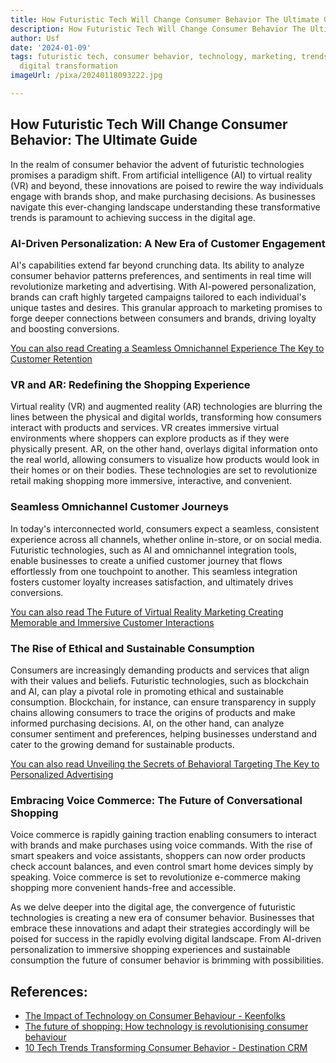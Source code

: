```yaml
---
title: How Futuristic Tech Will Change Consumer Behavior The Ultimate Guide
description: How Futuristic Tech Will Change Consumer Behavior The Ultimate Guide
author: Usf
date: '2024-01-09'
tags: futuristic tech, consumer behavior, technology, marketing, trends, innovation,
  digital transformation
imageUrl: /pixa/20240118093222.jpg

---
```

## How Futuristic Tech Will Change Consumer Behavior: The Ultimate Guide

In the realm of consumer behavior the advent  of futuristic technologies  promises a  paradigm shift. From artificial intelligence (AI) to virtual reality (VR) and beyond, these innovations  are poised  to rewire the way individuals engage with brands shop, and make purchasing decisions. As businesses navigate this ever-changing landscape understanding these transformative  trends is paramount to achieving success in the digital age.

### AI-Driven Personalization: A New Era of Customer Engagement

AI's capabilities extend far beyond crunching  data. Its ability to analyze consumer  behavior patterns preferences, and sentiments in real time will  revolutionize marketing and advertising. With AI-powered  personalization, brands can craft highly targeted campaigns tailored to each individual's unique tastes and desires.  This granular approach to marketing promises to forge  deeper connections between consumers  and brands, driving loyalty and boosting conversions.

[You can also read Creating a Seamless Omnichannel Experience The Key to Customer Retention](Creating%20a%20Seamless%20Omnichannel%20Experience%20The%20Key%20to%20Customer%20Retention)


###  VR and AR: Redefining the Shopping Experience

Virtual reality (VR) and augmented reality (AR) technologies are blurring the lines  between  the physical and digital worlds, transforming how consumers interact with products and services. VR creates immersive virtual  environments where shoppers can explore products as if they were physically present. AR, on the other hand, overlays digital information onto the  real world, allowing consumers  to visualize how products would look in their homes or on their bodies. These technologies are set to revolutionize retail making shopping more immersive, interactive, and convenient.

### Seamless Omnichannel Customer  Journeys

In today's interconnected world,  consumers expect a seamless, consistent experience across all channels, whether online in-store, or on social media. Futuristic technologies, such as AI  and  omnichannel integration tools, enable businesses to create a  unified customer journey that flows effortlessly from one touchpoint to  another. This seamless integration fosters customer loyalty increases  satisfaction, and ultimately drives conversions.

[You can also read The  Future of Virtual Reality Marketing  Creating  Memorable and Immersive Customer Interactions](The%20Future%20of%20Virtual%20Reality%20Marketing%20Creating%20Memorable%20and%20Immersive%20Customer%20Interactions)


### The Rise of Ethical and Sustainable Consumption

Consumers are increasingly demanding products and services that align  with their values and beliefs. Futuristic technologies,  such as blockchain and AI, can play a pivotal role in  promoting ethical and sustainable consumption. Blockchain, for instance, can ensure transparency in supply chains allowing consumers to  trace the origins of products and make informed purchasing decisions. AI, on the other hand, can analyze consumer sentiment and preferences, helping businesses understand and cater to the growing demand for sustainable products.

[You can also read  Unveiling the  Secrets  of Behavioral  Targeting  The Key to Personalized Advertising](Unveiling%20the%20Secrets%20of%20Behavioral%20Targeting%20The%20Key%20to%20Personalized%20Advertising)


### Embracing Voice Commerce: The  Future of Conversational Shopping

Voice commerce is rapidly gaining traction  enabling consumers to interact  with brands  and make purchases  using voice commands. With the rise of  smart speakers and voice assistants, shoppers can now order products check account balances,  and even control smart  home devices simply by speaking. Voice commerce is set to revolutionize e-commerce making shopping more convenient hands-free  and accessible.

As we delve deeper into the digital age, the convergence  of futuristic technologies is creating a  new era of  consumer behavior.  Businesses that embrace these innovations and adapt their strategies accordingly will be poised for success in the rapidly evolving digital landscape. From AI-driven personalization to immersive shopping experiences and sustainable consumption  the future of consumer  behavior is brimming with possibilities.

## References:
- [The Impact of Technology on Consumer Behaviour - Keenfolks](https://www.thekeenfolks.com/blog-article/the-impact-of-technology-on-consumer-behaviour)
- [The future of shopping: How technology is revolutionising consumer behaviour](https://thehomeofficelife.com/blog/the-future-of-shopping-how-technology-is-revolutionising-consumer-behaviour)
- [10 Tech Trends Transforming Consumer Behavior - Destination CRM](https://www.destinationcrm.com/Articles/CRM-News/CRM-Featured-Articles/10-Tech-Trends-Transforming-Consumer-Behavior-153002.aspx)
